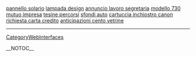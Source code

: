<a href= http://pannello-solario.fstblog.cn >pannello solario</a>   <a href= http://lampada-design.fst-blog.cn >lampada design</a>   <a href= http://annuncio-lavoro-segretaria.fstblog.cn >annuncio lavoro segretaria</a>   <a href= http://modello-730.you-blog.cn >modello 730</a>   <a href= http://mutuo-impresa.fast-blog.cn >mutuo impresa</a>   <a href= http://tesine-percorsi.you-blog.cn >tesine percorsi</a>   <a href= http://sfondi-auto.fst-blog.cn >sfondi auto</a>   <a href= http://cartuccia-inchiostro-canon.my-blogs.cn >cartuccia inchiostro canon</a>   <a href= http://richiesta-carta-credito.fst-blog.cn >richiesta carta credito</a>   <a href= http://anticipazioni-cento-vetrine.fst-blog.cn >anticipazioni cento vetrine</a>
----
[[CategoryWebInterfaces]]

__NOTOC__
